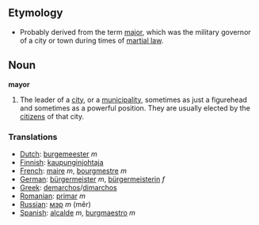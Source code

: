 ==Etymology==
*Probably derived from the term [[major]], which was the military governor of a city or town during times of [[martial law]].

==Noun==
'''mayor'''

#The leader of a [[city]], or a [[municipality]], sometimes as just a figurehead and sometimes as a powerful position.  They are usually elected by the [[citizen]]s of that city.
===Translations===
*[[Dutch]]: [[burgemeester]] ''m''
*[[Finnish]]: [[kaupunginjohtaja]]
*[[French]]: [[maire]] ''m'', [[bourgmestre]] ''m''
*[[German]]: [[bürgermeister]] ''m'', [[bürgermeisterin]] ''f''
*[[Greek]]: [[demarchos]]/[[dimarchos]]
*[[Romanian]]: [[primar]] ''m''
*[[Russian]]: [[мэр]] ''m'' (m&ecirc;r)
*[[Spanish]]: [[alcalde]] ''m'', [[burgmaestro]] ''m''